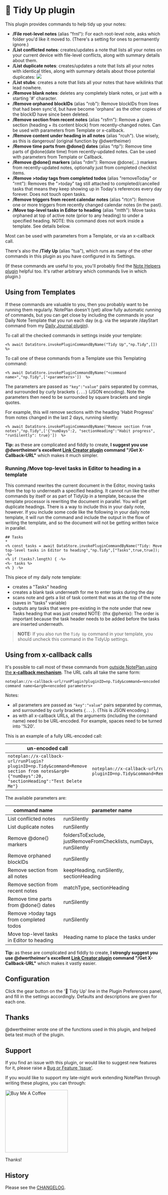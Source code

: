 # 🧹 Tidy Up plugin

This plugin provides commands to help tidy up your notes:

- **/File root-level notes** (alias "frnl"): For each root-level note, asks which folder you'd like it moved to. (There's a setting for ones to permanently ignore.)
- **/List conflicted notes**: creates/updates a note that lists all your notes on your current device with file-level conflicts, along with summary details about them.
- **/List duplicate notes**: creates/updates a note that lists all your notes with identical titles, along with summary details about those potential duplicates:
    ![](duplicate-note-display@2x.png)
- **/List stubs**: creates a note that lists all your notes that have wikilinks that lead nowhere.
- **/Remove blank notes**: deletes any completely blank notes, or just with a starting '#' character.
- **/Remove orphaned blockIDs** (alias "rob"): Remove blockIDs from lines that had been sync'd, but have become 'orphans' as the other copies of the blockID have since been deleted.
- **/Remove section from recent notes** (alias "rsfrn"): Remove a given section (heading + its content block) from recently-changed notes. Can be used with parameters from Template or x-callback.
 - **/Remove content under heading in all notes** (alias "rcuh"). Use wisely, as this is dangerous! (original function by @dwertheimer)
- **/Remove time parts from @done() dates** (alias "rtp"): Remove time parts of @done(date time) from recently-updated notes. Can be used with parameters from Template or Callback.
- **/Remove @done() markers** (alias "rdm"): Remove @done(...) markers from recently-updated notes, optionally just from completed checklist items.
- **/Remove >today tags from completed todos** (alias "removeToday" or "rmt"): Removes the ">today" tag still attached to completed/cancelled tasks that means they keep showing up in Today's references every day forever. Does not touch open tasks.
- **/Remove triggers from recent calendar notes** (alias "rtcn"): Remove one or more triggers from recently changed calendar notes (in the past).
- **/Move top-level tasks in Editor to heading** (alias "mtth"): Move tasks orphaned at top of active note (prior to any heading) to under a specified heading. NOTE: this command does not work inside a template. See details below.

Most can be used with parameters from a Template, or via an x-callback call.

There's also the **/Tidy Up** (alias "tua"), which runs as many of the other commands in this plugin as you have configured in its Settings.

(If these commands are useful to you, you'll probably find the [Note Helpers plugin](https://github.com/NotePlan/plugins/blob/main/jgclark.NoteHelpers/) helpful too. It's rather arbitrary which commands live in which plugin.)

## Using from Templates
If these commands are valuable to you, then you probably want to be running them regularly. NotePlan doesn't (yet) allow fully automatic running of commands, but you can get close by including the commands in your Daily Note Template that you run each day (e.g. via the separate /dayStart command from my [Daily Journal plugin](https://github.com/NotePlan/plugins/blob/main/jgclark.DailyJournal/README.md)).

To call all the checked commands in settings inside your template:

`<% await DataStore.invokePluginCommandByName("Tidy Up","np.Tidy",[])  %>`

To call one of these commands from a Template use this Templating command:

`<% await DataStore.invokePluginCommandByName("<command name>","np.Tidy",['<parameters>'])  %>`

The parameters are passed as `"key":"value"` pairs separated by commas, and surrounded by curly brackets `{...}` (JSON encoding). Note the parameters then need to be surrounded by square brackets and single quotes.

For example, this will remove sections with the heading 'Habit Progress' from notes changed in the last 2 days, running silently:

`<% await DataStore.invokePluginCommandByName("Remove section from notes","np.Tidy",['{"numDays":2, "sectionHeading":"Habit progress", "runSilently": true}'])  %>`

**Tip:** as these are complicated and fiddly to create, **I suggest you use @dwertheimer's excellent [Link Creator plugin](https://github.com/NotePlan/plugins/blob/main/np.CallbackURLs/README.md) command "/Get X-Callback-URL"** which makes it much simpler.

### Running **/Move top-level tasks in Editor to heading** in a template

This command rewrites the current document in the Editor, moving tasks from the top to underneath a specified heading. It cannot run like the other commands by itself or as part of TidyUp in a template, because the template processor is rewriting the document in parallel. You will get duplicate headings. There is a way to include this in your daily note, however. If you include some code like the following in your daily note template, it will run the command and include the output in the flow of writing the template, and so the document will not be getting written twice in parallel.
```
## Tasks
*
<% const tasks = await DataStore.invokePluginCommandByName("Tidy: Move top-level tasks in Editor to heading","np.Tidy",["Tasks",true,true]);  -%>
<% if (tasks?.length) { -%>
<%- tasks %>
<% } -%>
```
This piece of my daily note template:
- creates a "Tasks" heading
- creates a blank task underneath for me to enter tasks during the day
- scans note and gets a list of task content that was at the top of the note (saves in "tasks" variable)
- outputs any tasks that were pre-existing in the note under that new Tasks heading that was just created
NOTE: (thx @phenix): The order is important because the task header needs to be added before the tasks are inserted underneath.

> **NOTE:** If you also run the `Tidy Up` command in your template, you should uncheck this command in the TidyUp settings.

## Using from x-callback calls
It's possible to call most of these commands from [outside NotePlan using the **x-callback mechanism**](https://help.noteplan.co/article/49-x-callback-url-scheme#runplugin). The URL calls all take the same form:

`noteplan://x-callback-url/runPlugin?pluginID=np.Tidy&command=<encoded command name>&arg0=<encoded parameters>`

Notes:
- all parameters are passed as `"key":"value"` pairs separated by commas, and surrounded by curly brackets `{...}`. (This is JSON encoding.)
- as with all x-callback URLs, all the arguments (including the command name) need to be URL-encoded. For example, spaces need to be turned into '%20'.

This is an example of a fully URL-encoded call:

| un-encoded call | URL-encoded call |
| ----- | ----- |
| `noteplan://x-callback-url/runPlugin?pluginID=np.Tidy&command=Remove section from notes&arg0={"numDays":20, "sectionHeading":"Test Delete Me"}` | `noteplan://x-callback-url/runPlugin?pluginID=np.Tidy&command=Remove%20section%20from%20notes&arg0=%7B%22numDays%22%3A%202%2C%20%22sectionHeading%22%3A%22Test%20Delete%20Me%22%7D` |

The available parameters are:

| command name | parameter name |
| --------- | --------- |
| List conflicted notes | runSilently |
| List duplicate notes | runSilently |
| Remove @done() markers | foldersToExclude, justRemoveFromChecklists, numDays, runSilently |
| Remove orphaned blockIDs | runSilently |
| Remove section from all notes | keepHeading, runSilently, sectionHeading |
| Remove section from recent notes | matchType, sectionHeading |
| Remove time parts from @done() dates | runSilently |
| Remove >today tags from completed todos | runSilently |
| Move top-level tasks in Editor to heading | Heading name to place the tasks under | runSilently |

**Tip:** as these are complicated and fiddly to create, **I strongly suggest you use @dwertheimer's excellent [Link Creator plugin]() command "/Get X-Callback-URL"** which makes it vastly easier.

## Configuration
Click the gear button on the '🧹 Tidy Up' line in the Plugin Preferences panel, and fill in the settings accordingly. Defaults and descriptions are given for each one.

## Thanks
@dwertheimer wrote one of the functions used in this plugin, and helped beta test much of the plugin.

## Support
If you find an issue with this plugin, or would like to suggest new features for it, please raise a [Bug or Feature 'Issue'](https://github.com/NotePlan/plugins/issues).

If you would like to support my late-night work extending NotePlan through writing these plugins, you can through:

[<img width="200px" alt="Buy Me A Coffee" src="https://www.buymeacoffee.com/assets/img/guidelines/download-assets-sm-2.svg" />](https://www.buymeacoffee.com/revjgc)

Thanks!

## History
Please see the [CHANGELOG](CHANGELOG.md).
